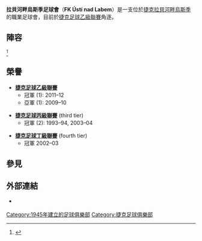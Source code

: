 {{Football club infobox |
  clubname = 拉貝河畔烏斯季足球會|
  image    = <!-- 檔案不存在 FK Usti.png ，可從英文維基百科取得 --> |
  fullname = FK Ústí nad Labem |
 nickname = ''Arma'' |
  founded  = {{start date and age|df=yes|1945}} |
  ground   = [[拉貝河畔烏斯季|拉貝河畔烏斯季]] [[市體育場|市體育場]] |
  capacity = 3,000 |
  chairman = Jan Linhart |
  manager  = [[Petr_Němec|Petr Němec]] |
  league   = [[捷克足球乙級聯賽|捷克足球乙級聯賽]] |
  season = 2013–14 |
  position = 第7名 |
  website  = http://www.fkusti.cz/ |
|pattern_la1=|pattern_b1=|pattern_ra1=
|leftarm1=0000FF|body1=0000FF|rightarm1=0000FF|shorts1=0000FF|socks1=0000FF
|pattern_la2=|pattern_b2=|pattern_ra2=
|leftarm2=FFFFFF|body2=FFFFFF|rightarm2=FFFFFF|shorts2=FFFFFF|socks2=FFFFFF
}}
'''拉貝河畔烏斯季足球會'''（'''FK Ústí nad Labem'''）是一支位於[[捷克|捷克]][[拉貝河畔烏斯季|拉貝河畔烏斯季]]的職業足球會，目前於[[捷克足球乙級聯賽|捷克足球乙級聯賽]]角逐。

== 陣容 ==
{{updated|2015年4月27日}}<ref>{{Cite web |url=http://www.fkusti.cz/index.php?type=Team&id=193 |title=存档副本 |access-date=2015-07-18 |archive-date=2016-03-13 |archive-url=https://web.archive.org/web/20160313030554/http://www.fkusti.cz/index.php?type=Team&id=193 |dead-url=no }}</ref>
{{Fs start}}
{{Fs player|no=1 |nat=CZE|pos=GK|name=Zdeněk Zacharda}}
{{Fs player|no=2 |nat=CZE|pos=MF|name=[[Jan_Martykán|Jan Martykán]]}}
{{Fs player|no=3 |nat=BIH|pos=DF|name=Adnan Zukić}}
{{Fs player|no=4 |nat=CZE|pos=DF|name=Lukáš Vaněk}}
{{Fs player|no=7 |nat=MNE|pos=MF|name=Momčilo Raśo}}
{{Fs player|no=8 |nat=CZE|pos=MF|name=Michal Leibl}}
{{Fs player|no=9 |nat=CZE|pos=MF|name=[[Jan_Králík|Jan Králík]]}}
{{Fs player|no=10|nat=CZE|pos=MF|name=Jan Peterka}}
{{Fs mid}}
{{Fs player|no=14|nat=CZE|pos=FW|name=Tomáš Smola}}
{{Fs player|no=15|nat=CZE|pos=MF|name=Filip Novotný}}
{{Fs player|no=16|nat=CZE|pos=DF|name=[[Michal_Zeman|Michal Zeman]]}}
{{Fs player|no=19|nat=CZE|pos=FW|name=[[Richard_Veverka|Richard Veverka]]}}
{{Fs player|no=20|nat=CZE|pos=GK|name=[[Radim_Novák|Radim Novák]]}}
{{Fs player|no=21|nat=CZE|pos=DF|name=[[Jakub_Pícha|Jakub Pícha]]}}
{{Fs player|no=22|nat=SVK|pos=GK|name=Marián Tvrdoň}}
{{Fs player|no=23|nat=CZE|pos=FW|name=Michal Hanich}}
{{Fs player|no=24|nat=CZE|pos=MF|name=Jakub Seidl}}
{{Fs end}}

==榮譽==
*'''[[捷克足球乙級聯賽|捷克足球乙級聯賽]]''' 
** 冠軍 (1): 2011–12
** 亞軍 (1): 2009–10

*'''[[捷克足球丙級聯賽|捷克足球丙級聯賽]]''' (third tier)
** 冠軍 (2): 1993–94, 2003–04

*'''[[捷克足球丁級聯賽|捷克足球丁級聯賽]]''' (fourth tier)
** 冠軍 2002–03

==參見==
{{Reflist}}

==外部連結==
* {{Official website}} {{cs icon}}

[[Category:1945年建立的足球俱樂部|Category:1945年建立的足球俱樂部]]
[[Category:捷克足球俱樂部|Category:捷克足球俱樂部]]